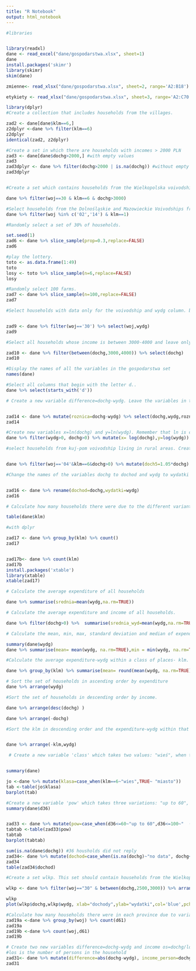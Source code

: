 ---
title: "R Notebook"
output: html_notebook
---


```{r}
#libraries


library(readxl)
dane <- read_excel("dane/gospodarstwa.xlsx", sheet=1)
dane
install.packages('skimr')
library(skimr)
skim(dane)
```

```{r}

zmienne<- read_xlsx("dane/gospodarstwa.xlsx", sheet=2, range='A2:B18') 

etykiety <- read_xlsx("dane/gospodarstwa.xlsx", sheet=3, range='A2:C70')
```


```{r}
library(dplyr)
#Create a collection that includes households from the villages.

zad2 <- dane[dane$klm==6,]
z2dplyr <-dane %>% filter(klm==6) 
z2dplyr
identical(zad2, z2dplyr)
```
```{r}
#Create a set in which there are households with incomes > 2000 PLN
zad3 <- dane[dane$dochg>2000,] #with empty values
zad3
zad3dplyr <- dane %>% filter(dochg>2000 | is.na(dochg)) #without empty values
zad3dplyr



```


```{r}
#Create a set which contains households from the Wielkopolska voivodship which live in a rural area and have an income of more than 3000 PLN.

dane %>% filter(woj==30 & klm==6 & dochg>3000)
```
```{r}
#Select households from the Dolnośląskie and Mazowieckie Voivodships from cities with more than 500,000 inhabitants.
dane %>% filter(woj %in% c('02','14') & klm==1)
```

```{r}
#Randomly select a set of 30% of households.

set.seed(1)
zad6 <- dane %>% slice_sample(prop=0.3,replace=FALSE)
zad6
```

```{r}
#play the lottery.
toto <- as.data.frame(1:49)
toto
losy <- toto %>% slice_sample(n=6,replace=FALSE)
losy

```

```{r}
#Randomly select 100 farms.
zad7 <- dane %>% slice_sample(n=100,replace=FALSE)
zad7

```


```{r}
#Select households with data only for the voivodship and wydg column. but with reference only to households from Wielkopolskie voivodship.


zad9 <- dane %>% filter(woj=='30') %>% select(woj,wydg)
zad9
```

```{r}
#Select all households whose income is between 3000-4000 and leave only this variable in the set.

zad10 <- dane %>% filter(between(dochg,3000,4000)) %>% select(dochg)
zad10

```


```{r}
#Display the names of all the variables in the gospodarstwa set
names(dane)

#Select all columns that begin with the letter d..
dane %>% select(starts_with('d'))
```

```{r}
# Create a new variable difference=dochg-wydg. Leave the variables in the set dochg, wydg and difference


zad14 <- dane %>% mutate(roznica=dochg-wydg) %>% select(dochg,wydg,roznica)
zad14
```

```{r}
#Create new variables x=ln(dochg) and y=ln(wydg). Remember that ln is calculated for positive values.
dane %>% filter(wydg>0, dochg>0) %>% mutate(x= log(dochg),y=log(wydg))

```
```{r}
#select households from kuj-pom voivodship living in rural areas. Create a variable doch5 that is 5% greater than dochg - take income positive. Leave the variables woj, dochg, doch5.t


dane %>% filter(woj=='04'&klm==6&dochg>0) %>% mutate(doch5=1.05*dochg) %>% select(woj,dochg,doch5)
```



```{r}
#Change the names of the variables dochg to dochod and wydg to wydatki


zad16 <- dane %>% rename(dochod=dochg,wydatki=wydg)
zad16
```


```{r}
# Calculate how many households there were due to the different variants of the variable klm

table(dane$klm)

#with dplyr

zad17 <- dane %>% group_by(klm) %>% count()
zad17


zad17b<- dane %>% count(klm)
zad17b
install.packages('xtable')
library(xtable)
xtable(zad17)
```



```{r}
# Calculate the average expenditure of all households

dane %>% summarise(srednia=mean(wydg,na.rm=TRUE))

```


```{r}
# Calculate the average expenditure and income of all households.

dane %>% filter(dochg>0) %>%  summarise(srednia_wyd=mean(wydg,na.rm=TRUE), srednia_doch= mean(dochg, na.rm=TRUE))
```

```{r}
# Calculate the mean, min, max, standard deviation and median of expenditure - wydg.

summary(dane$wydg)
dane %>% summarise(mean= mean(wydg, na.rm=TRUE),min = min(wydg, na.rm=TRUE),max=max(wydg, na.rm=TRUE), std=sd(wydg, na.rm = TRUE), median=median(wydg, na.rm=TRUE))
```

```{r}
#Calculate the average expenditure-wydg within a class of places- klm.

dane %>% group_by(klm) %>% summarise(mean= round(mean(wydg, na.rm=TRUE),1))


```

```{r}
# Sort the set of households in ascending order by expenditure
dane %>% arrange(wydg)
```

```{r}
#Sort the set of households in descending order by income.

dane %>% arrange(desc(dochg) )

dane %>% arrange(-dochg)
```

```{r}
#Sort the klm in descending order and the expenditure-wydg within that class in ascending order.


dane %>% arrange(-klm,wydg)
```

```{r}
 # Create a new variable 'class' which takes two values: "wieś", when the farm is from a village and "miasto" when the farm is from a city.


summary(dane)

jo <-dane %>% mutate(klasa=case_when(klm==6~"wies",TRUE~ "miasto"))
tab <-table(jo$klasa)
barplot(tab)
```

```{r}
#Create a new variable 'pow' which takes three variations: "up to 60", "(60-100>" and "above 100" depending on the value of the variable d36 (area of apartments).
summary(dane$d36)


zad33 <- dane %>% mutate(pow=case_when(d36<=60~"up to 60",d36<=100~"  (60;100>",TRUE~" above 100"))
tabtab <-table(zad33$pow)
tabtab
barplot(tabtab)
```

```{r}

sum(is.na(dane$dochg)) #36 housholds did not reply
zad34<- dane %>% mutate(dochod=case_when(is.na(dochg)~"no data", dochg<=2000 ~"low", dochg <=5000~"middle", TRUE~"high"))
zad34
table(zad34$dochod)
```
```{r}

#Create a set wlkp. This set should contain households from the Wielkopolska voivodship whose income is in the range 2500-3000 PLN. The income should be sorted in descending order. In addition to income, there should be 4 other variables: klm, woj, zut and wydg, dochg. On this set, for the variables dochg and wydg, create a correlation scatter diagram.

wlkp <- dane %>% filter(woj=="30" & between(dochg,2500,3000)) %>% arrange(desc(dochg)) %>% select(klm,woj,zut,wydg,dochg)

wlkp
plot(wlkp$dochg,wlkp$wydg, xlab="dochody",ylab="wydatki",col='blue',pch="~" )
```





```{r}
#Calculate how many households there were in each province due to variants of variable d61 (Household material situation).
zad19a <-dane %>% group_by(woj) %>% count(d61)
zad19a
zad19b <-dane %>% count(woj,d61)
zad19b

```


```{r}
# Create two new variables difference=dochg-wydg and income os=dochg/los and leave them as the only ones in the dataset.
#los is the number of persons in the household  
zad31<- dane %>% mutate(difference=abs(dochg-wydg), income_person=dochg/los) %>% select(difference,income_person)
zad31

```

